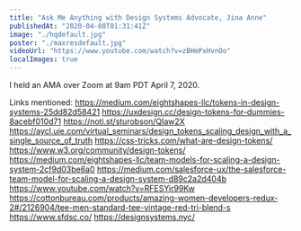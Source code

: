 ```yaml
---
title: "Ask Me Anything with Design Systems Advocate, Jina Anne"
publishedAt: "2020-04-08T01:31:41Z"
image: "./hqdefault.jpg"
poster: "./maxresdefault.jpg"
videoUrl: "https://www.youtube.com/watch?v=zBHmPxHvnOo"
localImages: true
---
```


I held an AMA over Zoom at 9am PDT April 7, 2020.

Links mentioned:
https://medium.com/eightshapes-llc/tokens-in-design-systems-25dd82d58421
https://uxdesign.cc/design-tokens-for-dummies-8acebf010d71
https://noti.st/sturobson/QIaw2X
https://aycl.uie.com/virtual_seminars/design_tokens_scaling_design_with_a_single_source_of_truth
https://css-tricks.com/what-are-design-tokens/
https://www.w3.org/community/design-tokens/
https://medium.com/eightshapes-llc/team-models-for-scaling-a-design-system-2cf9d03be6a0
https://medium.com/salesforce-ux/the-salesforce-team-model-for-scaling-a-design-system-d89c2a2d404b
https://www.youtube.com/watch?v=RFESYir99Kw
https://cottonbureau.com/products/amazing-women-developers-redux-2#/2126904/tee-men-standard-tee-vintage-red-tri-blend-s
https://www.sfdsc.co/
https://designsystems.nyc/
